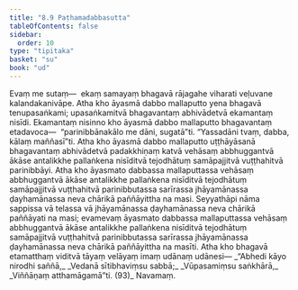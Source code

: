 ```yaml
---
title: "8.9 Paṭhamadabbasutta"
tableOfContents: false
sidebar:
  order: 10
type: "tipitaka"
basket: "su"
book: "ud"
---
```



<DynamicBreadcrumb />

<Division number="79" book="ud">

<Paragraph number="747" book="ud">
Evaṃ me sutaṃ—  ekaṃ samayaṃ bhagavā rājagahe viharati veḷuvane kalandakanivāpe. Atha kho āyasmā dabbo mallaputto yena bhagavā tenupasaṅkami; upasaṅkamitvā bhagavantaṃ abhivādetvā ekamantaṃ nisīdi. Ekamantaṃ nisinno kho āyasmā dabbo mallaputto bhagavantaṃ etadavoca—  “parinibbānakālo me dāni, sugatā”ti. “Yassadāni tvaṃ, dabba, kālaṃ maññasī”ti.
</Paragraph>

<Paragraph number="748" book="ud">
Atha kho āyasmā dabbo mallaputto uṭṭhāyāsanā bhagavantaṃ abhivādetvā padakkhiṇaṃ katvā vehāsaṃ abbhuggantvā ākāse antalikkhe pallaṅkena nisīditvā tejodhātuṃ samāpajjitvā vuṭṭhahitvā parinibbāyi.
</Paragraph>

<Paragraph number="749" book="ud">
Atha kho āyasmato dabbassa mallaputtassa vehāsaṃ abbhuggantvā ākāse antalikkhe pallaṅkena nisīditvā tejodhātuṃ samāpajjitvā vuṭṭhahitvā parinibbutassa sarīrassa jhāyamānassa ḍayhamānassa neva chārikā paññāyittha na masi. Seyyathāpi nāma sappissa vā telassa vā jhāyamānassa ḍayhamānassa neva chārikā paññāyati na masi; evamevaṃ āyasmato dabbassa mallaputtassa vehāsaṃ abbhuggantvā ākāse antalikkhe pallaṅkena nisīditvā tejodhātuṃ samāpajjitvā vuṭṭhahitvā parinibbutassa sarīrassa jhāyamānassa ḍayhamānassa neva chārikā paññāyittha na masīti.
</Paragraph>

<Paragraph number="750" book="ud">
Atha kho bhagavā etamatthaṃ viditvā tāyaṃ velāyaṃ imaṃ udānaṃ udānesi—
</Paragraph>

<Paragraph number="751" type="verses" book="ud">
_“Abhedi kāyo nirodhi saññā,_  
_Vedanā sītibhaviṃsu sabbā;_  
_Vūpasamiṃsu saṅkhārā,_  
_Viññāṇaṃ atthamāgamā”ti. (93)_  


</Paragraph>
</Division>

<Paragraph number="752" type="center" book="ud">
Navamaṃ.
</Paragraph>
